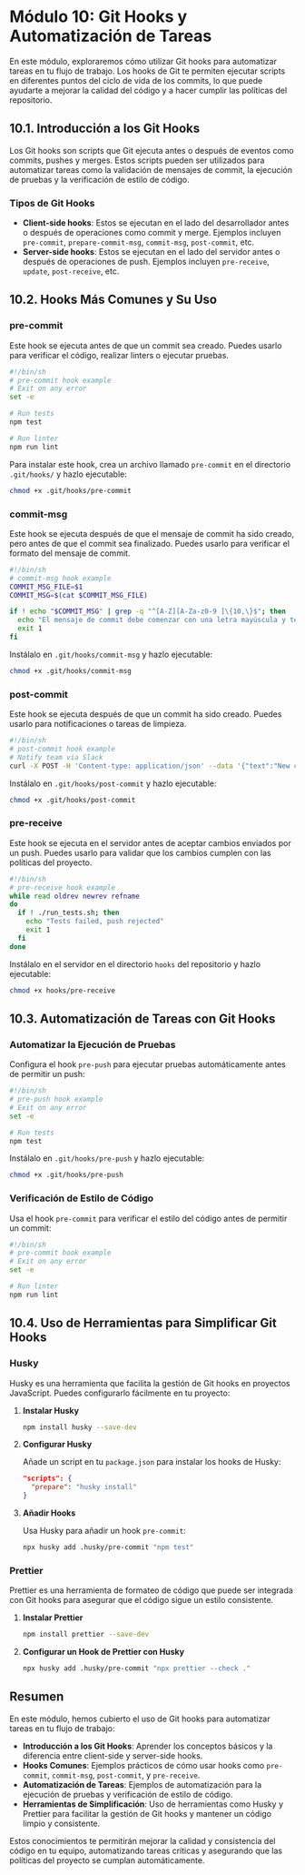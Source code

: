 # Módulo 10: Git Hooks y Automatización de Tareas

En este módulo, exploraremos cómo utilizar Git hooks para automatizar tareas en tu flujo de trabajo. Los hooks de Git te permiten ejecutar scripts en diferentes puntos del ciclo de vida de los commits, lo que puede ayudarte a mejorar la calidad del código y a hacer cumplir las políticas del repositorio.

## 10.1. Introducción a los Git Hooks

Los Git hooks son scripts que Git ejecuta antes o después de eventos como commits, pushes y merges. Estos scripts pueden ser utilizados para automatizar tareas como la validación de mensajes de commit, la ejecución de pruebas y la verificación de estilo de código.

### Tipos de Git Hooks

- **Client-side hooks**: Estos se ejecutan en el lado del desarrollador antes o después de operaciones como commit y merge. Ejemplos incluyen `pre-commit`, `prepare-commit-msg`, `commit-msg`, `post-commit`, etc.
- **Server-side hooks**: Estos se ejecutan en el lado del servidor antes o después de operaciones de push. Ejemplos incluyen `pre-receive`, `update`, `post-receive`, etc.

## 10.2. Hooks Más Comunes y Su Uso

### pre-commit

Este hook se ejecuta antes de que un commit sea creado. Puedes usarlo para verificar el código, realizar linters o ejecutar pruebas.

```bash
#!/bin/sh
# pre-commit hook example
# Exit on any error
set -e

# Run tests
npm test

# Run linter
npm run lint
```

Para instalar este hook, crea un archivo llamado `pre-commit` en el directorio `.git/hooks/` y hazlo ejecutable:

```bash
chmod +x .git/hooks/pre-commit
```

### commit-msg

Este hook se ejecuta después de que el mensaje de commit ha sido creado, pero antes de que el commit sea finalizado. Puedes usarlo para verificar el formato del mensaje de commit.

```bash
#!/bin/sh
# commit-msg hook example
COMMIT_MSG_FILE=$1
COMMIT_MSG=$(cat $COMMIT_MSG_FILE)

if ! echo "$COMMIT_MSG" | grep -q "^[A-Z][A-Za-z0-9 ]\{10,\}$"; then
  echo "El mensaje de commit debe comenzar con una letra mayúscula y tener al menos 10 caracteres."
  exit 1
fi
```

Instálalo en `.git/hooks/commit-msg` y hazlo ejecutable:

```bash
chmod +x .git/hooks/commit-msg
```

### post-commit

Este hook se ejecuta después de que un commit ha sido creado. Puedes usarlo para notificaciones o tareas de limpieza.

```bash
#!/bin/sh
# post-commit hook example
# Notify team via Slack
curl -X POST -H 'Content-type: application/json' --data '{"text":"New commit on branch $(git rev-parse --abbrev-ref HEAD): $(git log -1 --pretty=%B)"}' https://hooks.slack.com/services/YOUR/SLACK/WEBHOOK
```

Instálalo en `.git/hooks/post-commit` y hazlo ejecutable:

```bash
chmod +x .git/hooks/post-commit
```

### pre-receive

Este hook se ejecuta en el servidor antes de aceptar cambios enviados por un push. Puedes usarlo para validar que los cambios cumplen con las políticas del proyecto.

```bash
#!/bin/sh
# pre-receive hook example
while read oldrev newrev refname
do
  if ! ./run_tests.sh; then
    echo "Tests failed, push rejected"
    exit 1
  fi
done
```

Instálalo en el servidor en el directorio `hooks` del repositorio y hazlo ejecutable:

```bash
chmod +x hooks/pre-receive
```

## 10.3. Automatización de Tareas con Git Hooks

### Automatizar la Ejecución de Pruebas

Configura el hook `pre-push` para ejecutar pruebas automáticamente antes de permitir un push:

```bash
#!/bin/sh
# pre-push hook example
# Exit on any error
set -e

# Run tests
npm test
```

Instálalo en `.git/hooks/pre-push` y hazlo ejecutable:

```bash
chmod +x .git/hooks/pre-push
```

### Verificación de Estilo de Código

Usa el hook `pre-commit` para verificar el estilo del código antes de permitir un commit:

```bash
#!/bin/sh
# pre-commit hook example
# Exit on any error
set -e

# Run linter
npm run lint
```

## 10.4. Uso de Herramientas para Simplificar Git Hooks

### Husky

Husky es una herramienta que facilita la gestión de Git hooks en proyectos JavaScript. Puedes configurarlo fácilmente en tu proyecto:

1. **Instalar Husky**

   ```bash
   npm install husky --save-dev
   ```

2. **Configurar Husky**

   Añade un script en tu `package.json` para instalar los hooks de Husky:

   ```json
   "scripts": {
     "prepare": "husky install"
   }
   ```

3. **Añadir Hooks**

   Usa Husky para añadir un hook `pre-commit`:

   ```bash
   npx husky add .husky/pre-commit "npm test"
   ```

### Prettier

Prettier es una herramienta de formateo de código que puede ser integrada con Git hooks para asegurar que el código sigue un estilo consistente.

1. **Instalar Prettier**

   ```bash
   npm install prettier --save-dev
   ```

2. **Configurar un Hook de Prettier con Husky**

   ```bash
   npx husky add .husky/pre-commit "npx prettier --check ."
   ```

## Resumen

En este módulo, hemos cubierto el uso de Git hooks para automatizar tareas en tu flujo de trabajo:

- **Introducción a los Git Hooks**: Aprender los conceptos básicos y la diferencia entre client-side y server-side hooks.
- **Hooks Comunes**: Ejemplos prácticos de cómo usar hooks como `pre-commit`, `commit-msg`, `post-commit`, y `pre-receive`.
- **Automatización de Tareas**: Ejemplos de automatización para la ejecución de pruebas y verificación de estilo de código.
- **Herramientas de Simplificación**: Uso de herramientas como Husky y Prettier para facilitar la gestión de Git hooks y mantener un código limpio y consistente.

Estos conocimientos te permitirán mejorar la calidad y consistencia del código en tu equipo, automatizando tareas críticas y asegurando que las políticas del proyecto se cumplan automáticamente.